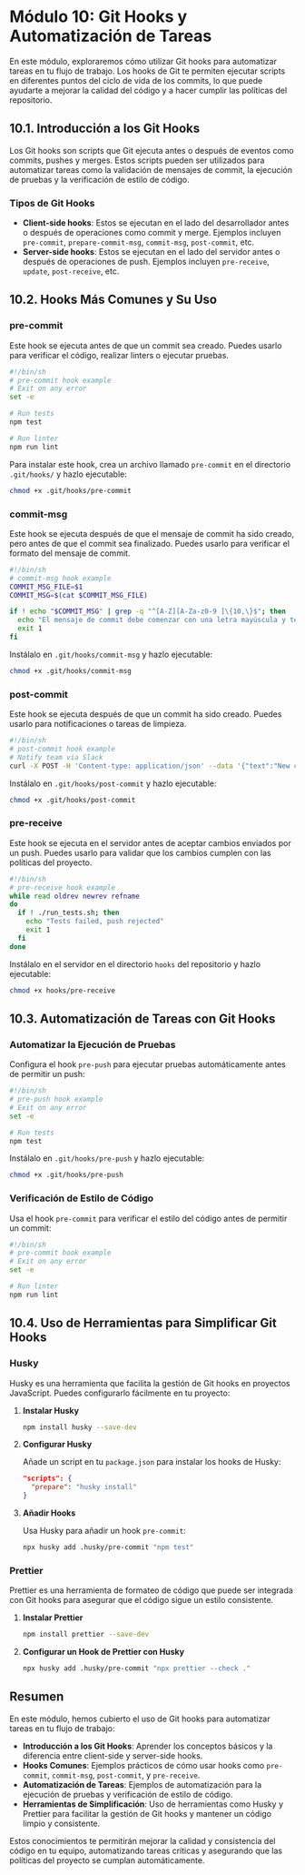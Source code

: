 # Módulo 10: Git Hooks y Automatización de Tareas

En este módulo, exploraremos cómo utilizar Git hooks para automatizar tareas en tu flujo de trabajo. Los hooks de Git te permiten ejecutar scripts en diferentes puntos del ciclo de vida de los commits, lo que puede ayudarte a mejorar la calidad del código y a hacer cumplir las políticas del repositorio.

## 10.1. Introducción a los Git Hooks

Los Git hooks son scripts que Git ejecuta antes o después de eventos como commits, pushes y merges. Estos scripts pueden ser utilizados para automatizar tareas como la validación de mensajes de commit, la ejecución de pruebas y la verificación de estilo de código.

### Tipos de Git Hooks

- **Client-side hooks**: Estos se ejecutan en el lado del desarrollador antes o después de operaciones como commit y merge. Ejemplos incluyen `pre-commit`, `prepare-commit-msg`, `commit-msg`, `post-commit`, etc.
- **Server-side hooks**: Estos se ejecutan en el lado del servidor antes o después de operaciones de push. Ejemplos incluyen `pre-receive`, `update`, `post-receive`, etc.

## 10.2. Hooks Más Comunes y Su Uso

### pre-commit

Este hook se ejecuta antes de que un commit sea creado. Puedes usarlo para verificar el código, realizar linters o ejecutar pruebas.

```bash
#!/bin/sh
# pre-commit hook example
# Exit on any error
set -e

# Run tests
npm test

# Run linter
npm run lint
```

Para instalar este hook, crea un archivo llamado `pre-commit` en el directorio `.git/hooks/` y hazlo ejecutable:

```bash
chmod +x .git/hooks/pre-commit
```

### commit-msg

Este hook se ejecuta después de que el mensaje de commit ha sido creado, pero antes de que el commit sea finalizado. Puedes usarlo para verificar el formato del mensaje de commit.

```bash
#!/bin/sh
# commit-msg hook example
COMMIT_MSG_FILE=$1
COMMIT_MSG=$(cat $COMMIT_MSG_FILE)

if ! echo "$COMMIT_MSG" | grep -q "^[A-Z][A-Za-z0-9 ]\{10,\}$"; then
  echo "El mensaje de commit debe comenzar con una letra mayúscula y tener al menos 10 caracteres."
  exit 1
fi
```

Instálalo en `.git/hooks/commit-msg` y hazlo ejecutable:

```bash
chmod +x .git/hooks/commit-msg
```

### post-commit

Este hook se ejecuta después de que un commit ha sido creado. Puedes usarlo para notificaciones o tareas de limpieza.

```bash
#!/bin/sh
# post-commit hook example
# Notify team via Slack
curl -X POST -H 'Content-type: application/json' --data '{"text":"New commit on branch $(git rev-parse --abbrev-ref HEAD): $(git log -1 --pretty=%B)"}' https://hooks.slack.com/services/YOUR/SLACK/WEBHOOK
```

Instálalo en `.git/hooks/post-commit` y hazlo ejecutable:

```bash
chmod +x .git/hooks/post-commit
```

### pre-receive

Este hook se ejecuta en el servidor antes de aceptar cambios enviados por un push. Puedes usarlo para validar que los cambios cumplen con las políticas del proyecto.

```bash
#!/bin/sh
# pre-receive hook example
while read oldrev newrev refname
do
  if ! ./run_tests.sh; then
    echo "Tests failed, push rejected"
    exit 1
  fi
done
```

Instálalo en el servidor en el directorio `hooks` del repositorio y hazlo ejecutable:

```bash
chmod +x hooks/pre-receive
```

## 10.3. Automatización de Tareas con Git Hooks

### Automatizar la Ejecución de Pruebas

Configura el hook `pre-push` para ejecutar pruebas automáticamente antes de permitir un push:

```bash
#!/bin/sh
# pre-push hook example
# Exit on any error
set -e

# Run tests
npm test
```

Instálalo en `.git/hooks/pre-push` y hazlo ejecutable:

```bash
chmod +x .git/hooks/pre-push
```

### Verificación de Estilo de Código

Usa el hook `pre-commit` para verificar el estilo del código antes de permitir un commit:

```bash
#!/bin/sh
# pre-commit hook example
# Exit on any error
set -e

# Run linter
npm run lint
```

## 10.4. Uso de Herramientas para Simplificar Git Hooks

### Husky

Husky es una herramienta que facilita la gestión de Git hooks en proyectos JavaScript. Puedes configurarlo fácilmente en tu proyecto:

1. **Instalar Husky**

   ```bash
   npm install husky --save-dev
   ```

2. **Configurar Husky**

   Añade un script en tu `package.json` para instalar los hooks de Husky:

   ```json
   "scripts": {
     "prepare": "husky install"
   }
   ```

3. **Añadir Hooks**

   Usa Husky para añadir un hook `pre-commit`:

   ```bash
   npx husky add .husky/pre-commit "npm test"
   ```

### Prettier

Prettier es una herramienta de formateo de código que puede ser integrada con Git hooks para asegurar que el código sigue un estilo consistente.

1. **Instalar Prettier**

   ```bash
   npm install prettier --save-dev
   ```

2. **Configurar un Hook de Prettier con Husky**

   ```bash
   npx husky add .husky/pre-commit "npx prettier --check ."
   ```

## Resumen

En este módulo, hemos cubierto el uso de Git hooks para automatizar tareas en tu flujo de trabajo:

- **Introducción a los Git Hooks**: Aprender los conceptos básicos y la diferencia entre client-side y server-side hooks.
- **Hooks Comunes**: Ejemplos prácticos de cómo usar hooks como `pre-commit`, `commit-msg`, `post-commit`, y `pre-receive`.
- **Automatización de Tareas**: Ejemplos de automatización para la ejecución de pruebas y verificación de estilo de código.
- **Herramientas de Simplificación**: Uso de herramientas como Husky y Prettier para facilitar la gestión de Git hooks y mantener un código limpio y consistente.

Estos conocimientos te permitirán mejorar la calidad y consistencia del código en tu equipo, automatizando tareas críticas y asegurando que las políticas del proyecto se cumplan automáticamente.